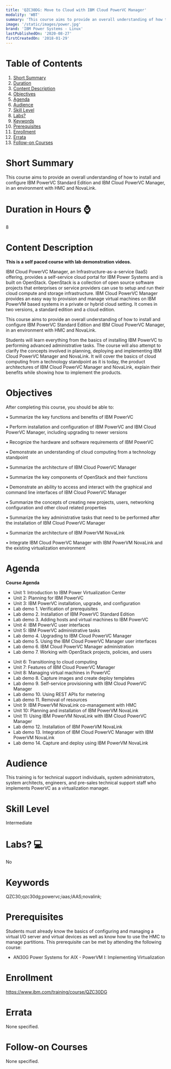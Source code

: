 ```yaml
---
title: 'QZC30DG: Move to Cloud with IBM Cloud PowerVC Manager'
modality: 'WBT'
summary: 'This course aims to provide an overall understanding of how to install and configure IBM PowerVC Standard Edition and IBM Cloud PowerVC Manager, in an environment with HMC and NovaLink.'
image: '/static/images/power.jpg'
brand: 'IBM Power Systems - Linux'
lastPublishedOn: '2020-08-27'
firstCreatedOn: '2018-01-29'
---
```

# Table of Contents
1.  [Short Summary](#short-summary)
2.  [Duration](#duration-in-hours-)
3.  [Content Description](#content-description)
4.  [Objectives](#objectives)
5.  [Agenda](#agenda)
6.  [Audience](#audience)
7.  [Skill Level](#skill-level)
8.  [Labs?](#labs-)
9.  [Keywords](#keywords)
10. [Prerequisites](#prerequisites)
11. [Enrollment](#enrollment)
12. [Errata](#errata)
13. [Follow-on Courses](#follow-on-courses)

# Short Summary
This course aims to provide an overall understanding of how to install and configure IBM PowerVC Standard Edition and IBM Cloud PowerVC Manager, in an environment with HMC and NovaLink.

# Duration in Hours ⌚
8

# Content Description
<p><strong>This is a self paced course with lab demonstration videos.</strong></p>

<p>IBM Cloud PowerVC Manager, an Infrastructure-as-a-service (IaaS) offering, provides a self-service cloud portal for IBM Power Systems and is built on OpenStack. OpenStack is a collection of open source software projects that enterprises or service providers can use to setup and run their cloud compute and storage infrastructure. IBM Cloud PowerVC Manager provides an easy way to provision and manage virtual machines on IBM PowerVM based systems in a private or hybrid cloud setting. It comes in two versions, a standard edition and a cloud edition.</p>

<p>This course aims to provide an overall understanding of how to install and configure IBM PowerVC Standard Edition and IBM Cloud PowerVC Manager, in an environment with HMC and NovaLink.</p>

<p>Students will learn everything from the basics of installing IBM PowerVC to performing advanced administrative tasks. The course will also attempt to clarify the concepts involved in planning, deploying and implementing IBM Cloud PowerVC Manager and NovaLink. It will cover the basics of cloud computing from a technology standpoint as it is today, the product architectures of IBM Cloud PowerVC Manager and NovaLink, explain their benefits while showing how to implement the products.</p>

# Objectives
<p>After completing this course, you should be able to:</p>

<p>&bull; Summarize the key functions and benefits of IBM PowerVC</p>

<p>&bull; Perform installation and configuration of IBM PowerVC and IBM Cloud PowerVC Manager, including upgrading to newer versions</p>

<p>&bull; Recognize the hardware and software requirements of IBM PowerVC</p>

<p>&bull; Demonstrate an understanding of cloud computing from a technology standpoint</p>

<p>&bull; Summarize the architecture of IBM Cloud PowerVC Manager</p>

<p>&bull; Summarize the key components of OpenStack and their functions</p>

<p>&bull; Demonstrate an ability to access and interact with the graphical and command line interfaces of IBM Cloud PowerVC Manager</p>

<p>&bull; Summarize the concepts of creating new projects, users, networking configuration and other cloud related properties</p>

<p>&bull; Summarize the key administrative tasks that need to be performed after the installation of IBM Cloud PowerVC Manager</p>

<p>&bull; Summarize the architecture of IBM PowerVM NovaLink</p>

<p>&bull; Integrate IBM Cloud PowerVC Manager with IBM PowerVM NovaLink and the existing virtualization environment</p>

# Agenda
<p><strong>Course Agenda</strong></p><ul><li>Unit 1: Introduction to IBM Power Virtualization Center</li><li>Unit 2: Planning for IBM PowerVC</li><li>Unit 3: IBM PowerVC installation, upgrade, and configuration</li><li>Lab demo 1. Verification of prerequisites</li><li>Lab demo 2. Installation of IBM PowerVC Standard Edition</li><li>Lab demo 3. Adding hosts and virtual machines to IBM PowerVC</li><li>Unit 4: IBM PowerVC user interfaces</li><li>Unit 5: IBM PowerVC administrative tasks</li><li>Lab demo 4. Upgrading to IBM Cloud PowerVC Manager</li><li>Lab demo 5. Using the IBM Cloud PowerVC Manager user interfaces</li><li>Lab demo 6. IBM Cloud PowerVC Manager administration</li><li>Lab demo 7. Working with OpenStack projects, policies, and users</li></ul><ul><li>Unit 6: Transitioning to cloud computing</li><li>Unit 7: Features of IBM Cloud PowerVC Manager</li><li>Unit 8: Managing virtual machines in PowerVC</li><li>Lab demo 8. Capture images and create deploy templates</li><li>Lab demo 9. Self-service provisioning with IBM Cloud PowerVC Manager</li><li>Lab demo 10. Using REST APIs for metering</li><li>Lab demo 11. Removal of resources</li><li>Unit 9: IBM PowerVM NovaLink co-management with HMC</li><li>Unit 10: Planning and installation of IBM PowerVM NovaLink</li><li>Unit 11: Using IBM PowerVM NovaLink with IBM Cloud PowerVC Manager</li><li>Lab demo 12. Installation of IBM PowerVM NovaLink</li><li>Lab demo 13. Integration of IBM Cloud PowerVC Manager with IBM PowerVM NovaLink</li><li>Lab demo 14. Capture and deploy using IBM PowerVM NovaLink</li></ul>

# Audience
<p>This training is for technical support individuals, system administrators, system architects, engineers, and pre-sales technical support staff who implements PowerVC as a virtualization manager.</p>

# Skill Level
Intermediate

# Labs? 💻
No

# Keywords
QZC30;qzc30dg;powervc;iaas;IAAS;novalink;

# Prerequisites
<p>Students must already know the basics of configuring and managing a virtual I/O server and virtual devices as well as know how to use the HMC to manage partitions. This prerequisite can be met by attending the following course:</p>

<ul>
	<li>AN30G Power Systems for AIX - PowerVM I: Implementing Virtualization</li>
</ul>

# Enrollment
https://www.ibm.com/training/course/QZC30DG

# Errata
None specified.

# Follow-on Courses
None specified.

